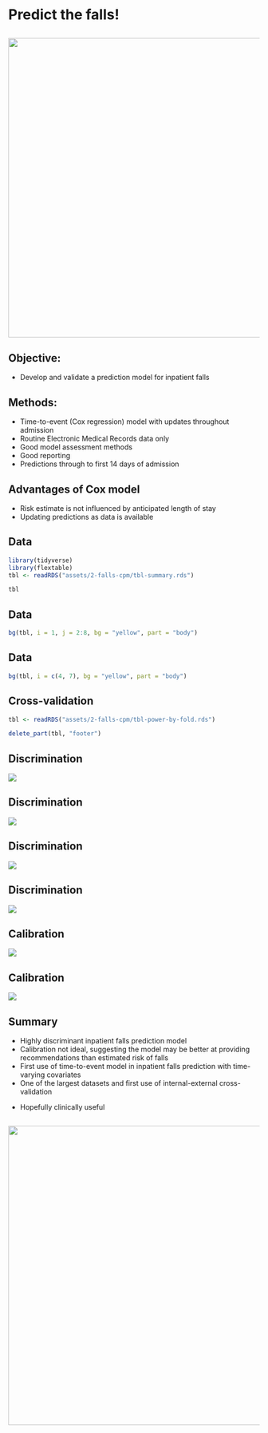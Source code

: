 # Predict the falls!

## 

![](assets/2-falls-cpm/the-fig.png){.absolute height="600"}

## Objective:

- Develop and validate a prediction model for inpatient falls

## Methods:

::: {.incremental}
- Time-to-event (Cox regression) model with updates throughout admission
- Routine Electronic Medical Records data only
- Good model assessment methods
- Good reporting
- Predictions through to first 14 days of admission
:::

## Advantages of Cox model

- Risk estimate is not influenced by anticipated length of stay
- Updating predictions as data is available

## Data

```r
library(tidyverse)
library(flextable)
tbl <- readRDS("assets/2-falls-cpm/tbl-summary.rds")

tbl
```


## Data

```r
bg(tbl, i = 1, j = 2:8, bg = "yellow", part = "body")
```

## Data

```r
bg(tbl, i = c(4, 7), bg = "yellow", part = "body")
```

## Cross-validation

```r
tbl <- readRDS("assets/2-falls-cpm/tbl-power-by-fold.rds")

delete_part(tbl, "footer")
```


## Discrimination

![](assets/2-falls-cpm/discrimination-b.png){fig-align="center"}

## Discrimination

![](assets/2-falls-cpm/discrimination-a.png){fig-align="center"}

## Discrimination

![](assets/2-falls-cpm/discrimination-top-row.png){fig-align="center"}

## Discrimination

![](assets/2-falls-cpm/fig_discrimination.jpeg){fig-align="center"}


## Calibration

![](assets/2-falls-cpm/calibration-1.png){fig-align="center"}

## Calibration

![](assets/2-falls-cpm/calibration-2.png){fig-align="center"}

## Summary

- Highly discriminant inpatient falls prediction model
- Calibration not ideal, suggesting the model may be better at providing recommendations than estimated risk of falls
- First use of time-to-event model in inpatient falls prediction with time-varying covariates
- One of the largest datasets and first use of internal-external cross-validation

:::{.incremental}
- Hopefully clinically useful
:::

##

![](assets/2-falls-cpm/hopefully.PNG){fig-align="center" height="600"}
